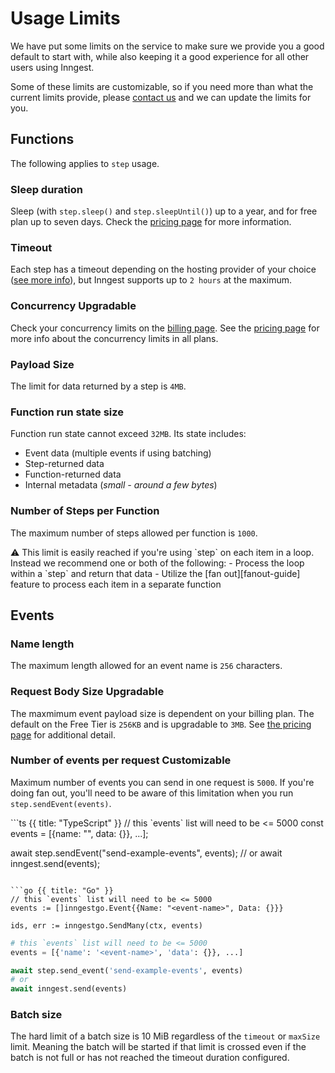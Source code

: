 
# Usage Limits

We have put some limits on the service to make sure we provide you a good default to start with, while also keeping it a good experience for all other users using Inngest.

Some of these limits are customizable, so if you need more than what the current limits provide, please [contact us][contact] and we can update the limits for you.

## Functions

The following applies to `step` usage.

### Sleep duration

Sleep (with `step.sleep()` and `step.sleepUntil()`) up to a year, and for free plan up to seven days. Check the [pricing page](/pricing) for more information.

### Timeout

Each step has a timeout depending on the hosting provider of your choice ([see more info][provider-docs]), but Inngest supports up to `2 hours` at the maximum.

### Concurrency <Tag>Upgradable</Tag>

Check your concurrency limits on the [billing page](https://app.inngest.com/billing). See the [pricing page](https://www.inngest.com/pricing) for more info about the concurrency limits in all plans.

### Payload Size

The limit for data returned by a step is `4MB`.

### Function run state size

Function run state cannot exceed `32MB`. Its state includes:
- Event data (multiple events if using batching)
- Step-returned data
- Function-returned data
- Internal metadata (_small - around a few bytes_)

### Number of Steps per Function

The maximum number of steps allowed per function is `1000`.

<Callout>
  ⚠️
  This limit is easily reached if you're using `step` on each item in a loop.
  Instead we recommend one or both of the following:
  - Process the loop within a `step` and return that data
  - Utilize the [fan out][fanout-guide] feature to process each item in a separate function
</Callout>

## Events

### Name length

The maximum length allowed for an event name is `256` characters.

### Request Body Size <Tag>Upgradable</Tag>

The maxmimum event payload size is dependent on your billing plan. The default on the Free Tier is `256KB` and is upgradable to `3MB`. See [the pricing page](/pricing?ref=docs-usage-limits) for additional detail.

### Number of events per request <Tag>Customizable</Tag>

Maximum number of events you can send in one request is `5000`.
If you're doing fan out, you'll need to be aware of this limitation when you run `step.sendEvent(events)`.

<CodeGroup>
```ts {{ title: "TypeScript" }}
// this `events` list will need to be <= 5000
const events = [{name: "<event-name>", data: {}}, ...];

await step.sendEvent("send-example-events", events);
// or
await inngest.send(events);
```

```go {{ title: "Go" }}
// this `events` list will need to be <= 5000
events := []inngestgo.Event{{Name: "<event-name>", Data: {}}}

ids, err := inngestgo.SendMany(ctx, events)
```

```python {{ title: "Python" }}
# this `events` list will need to be <= 5000
events = [{'name': '<event-name>', 'data': {}}, ...]

await step.send_event('send-example-events', events)
# or
await inngest.send(events)
```
</CodeGroup>

### Batch size

The hard limit of a batch size is 10 MiB regardless of the `timeout` or `maxSize` limit.
Meaning the batch will be started if that limit is crossed even if the batch is not full or has not reached the timeout duration configured.

[provider-docs]: /docs/usage-limits/providers
[fanout-guide]: /docs/guides/fan-out-jobs
[contact]: /contact
